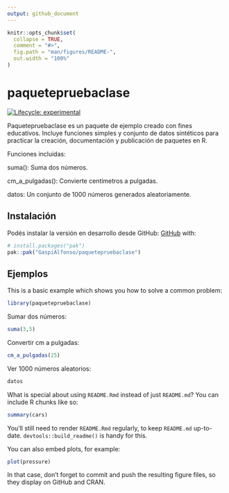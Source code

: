 ```yaml
---
output: github_document
---
```


<!-- README.md is generated from README.Rmd. Please edit that file -->

```r
knitr::opts_chunk$set(
  collapse = TRUE,
  comment = "#>",
  fig.path = "man/figures/README-",
  out.width = "100%"
)
```

# paquetepruebaclase

<!-- badges: start -->
[![Lifecycle: experimental](https://img.shields.io/badge/lifecycle-experimental-orange.svg)](https://lifecycle.r-lib.org/articles/stages.html#experimental)
<!-- badges: end -->

Paquetepruebaclase es un paquete de ejemplo creado con fines educativos. Incluye funciones simples y conjunto de datos sintéticos para practicar la creación, documentación y publicación de paquetes en R.

Funciones incluidas:

suma(): Suma dos números.

cm_a_pulgadas(): Convierte centímetros a pulgadas.

datos: Un conjunto de 1000 números generados aleatoriamente.

## Instalación

Podés instalar la versión en desarrollo desde GitHub:
[GitHub](https://github.com/) with:

``` r
# install.packages("pak")
pak::pak("GaspiAlfonso/paquetepruebaclase")
```

## Ejemplos

This is a basic example which shows you how to solve a common problem:

```r
library(paquetepruebaclase)
```
Sumar dos números:
```r
suma(3,5)
```
Convertir cm a pulgadas:
```r
cm_a_pulgadas(25)
```

Ver 1000 números aleatorios:
```r
datos
```

What is special about using `README.Rmd` instead of just `README.md`? You can include R chunks like so:

```r
summary(cars)
```

You'll still need to render `README.Rmd` regularly, to keep `README.md` up-to-date. `devtools::build_readme()` is handy for this.

You can also embed plots, for example:

```r
plot(pressure)
```

In that case, don't forget to commit and push the resulting figure files, so they display on GitHub and CRAN.
